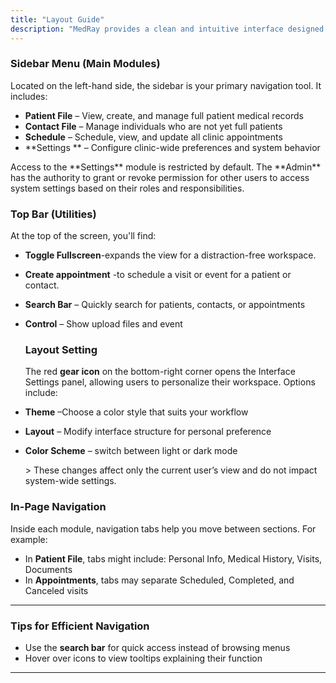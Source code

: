 ```yaml
---
title: "Layout Guide"
description: "MedRay provides a clean and intuitive interface designed to help users quickly access the tools and information they need. Below is a guide to help you navigate the system effectively."
---
```


### Sidebar Menu (Main Modules)

Located on the left-hand side, the sidebar is your primary navigation tool. It includes:

- **Patient File** – View, create, and manage full patient medical records
- **Contact File** – Manage individuals who are not yet full patients
- **Schedule** – Schedule, view, and update all clinic appointments
- \*\*Settings \*\* – Configure clinic-wide preferences and system behavior

<Tip>
  Access to the **Settings** module is restricted by default. The **Admin** has the authority to grant or revoke permission for other users to access system settings based on their roles and responsibilities.
</Tip>

### Top Bar (Utilities)

At the top of the screen, you'll find:

- **Toggle Fullscreen**-expands the view for a distraction-free workspace.
- **Create appointment** -to schedule a visit or event for a patient or contact.
- **Search Bar** – Quickly search for patients, contacts, or appointments
- **Control** – Show upload files and event

  ### Layout Setting

  The red **gear icon** on the bottom-right corner opens the Interface Settings panel, allowing users to personalize their workspace. Options include:
- **Theme** –Choose a color style that suits your workflow
- **Layout** – Modify interface structure for personal preference
- **Color Scheme** – switch between light or dark mode

  <Tip>
    > These changes affect only the current user’s view and do not impact system-wide settings.
  </Tip>

### In-Page Navigation

Inside each module, navigation tabs help you move between sections. For example:

- In **Patient File**, tabs might include: Personal Info, Medical History, Visits, Documents
- In **Appointments**, tabs may separate Scheduled, Completed, and Canceled visits

---

### Tips for Efficient Navigation

- Use the **search bar** for quick access instead of browsing menus
- Hover over icons to view tooltips explaining their function

---